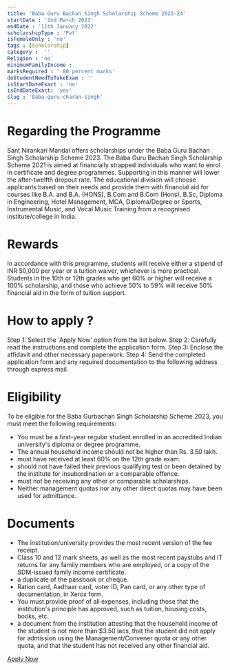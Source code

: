 ```yaml
---
title: 'Baba Guru Bachan Singh Scholarship Scheme 2023-24'
startDate : '2nd March 2023'
endDate : '11th January 2022'
scholarshipType : 'Pvt'
isFemaleOnly : 'no'
tags : [Scholarship]
category :  ''
Religion : 'no'
minimumFamilyIncome :
marksRequired : ' 80 percent marks'
doStudentNeedToTakeExam : ''
isStartDateExact : 'no'
isEndDateExact: 'yes'
slug : 'baba-guru-charan-singh'
---
```


# Regarding the Programme
Sant Nirankari Mandal offers scholarships under the Baba Guru Bachan Singh Scholarship Scheme 2023. 
The Baba Guru Bachan Singh Scholarship Scheme 2021 is aimed at financially strapped individuals who want to enrol in certificate and degree programmes. 
Supporting in this manner will lower the after-twelfth dropout rate.
The educational division will choose applicants based on their needs and provide them with financial aid for courses like B.A. and B.A. (HONS), B.Com and B.Com (Hons), B.Sc, Diploma in Engineering, Hotel Management, MCA, Diploma/Degree or Sports, Instrumental Music, and Vocal Music Training from a recognised institute/college in India.

# Rewards
In accordance with this programme, students will receive either a stipend of INR 50,000 per year or a tuition waiver, whichever is more practical. Students in the 10th or 12th grades who get 60% or higher will receive a 100% scholarship, and those who achieve 50% to 59% will receive 50% financial aid in the form of tuition support.


# How to apply ?
Step 1: Select the 'Apply Now' option from the list below.
Step 2: Carefully read the instructions and complete the application form.
Step 3: Enclose the affidavit and other necessary paperwork.
Step 4: Send the completed application form and any required documentation to the following address through express mail.


# Eligibility
To be eligible for the Baba Gurbachan Singh Scholarship Scheme 2023, you must meet the following requirements:

 - You must be a first-year regular student enrolled in an accredited Indian university's diploma or degree programme.
 - The annual household income should not be higher than Rs. 3.50 lakh.
 - must have received at least 60% on the 12th grade exam.
 - should not have failed their previous qualifying test or been detained by the institute for insubordination or a comparable offence.
 - must not be receiving any other or comparable scholarships.
 - Neither management quotas nor any other direct quotas may have been used for admittance.



# Documents

 - The institution/university provides the most recent version of the fee receipt.
 - Class 10 and 12 mark sheets, as well as the most recent paystubs and IT returns for any family members who are employed, or a copy of the SDM-issued family income certificate.
 - a duplicate of the passbook or cheque.
 - Ration card, Aadhaar card, voter ID, Pan card, or any other type of documentation, in Xerox form.
 - You must provide proof of all expenses, including those that the institution's principle has approved, such as tuition, housing costs, books, etc.
 - a document from the institution attesting that the household income of the student is not more than $3.50 lacs, that the student did not apply for admission using the Management/Convener quota or any other quota, and that the student has not received any other financial aid.


[Apply Now](https://www.aicte-india.org/schemes/students-development-schemes/Pragati/General-Instructions)

